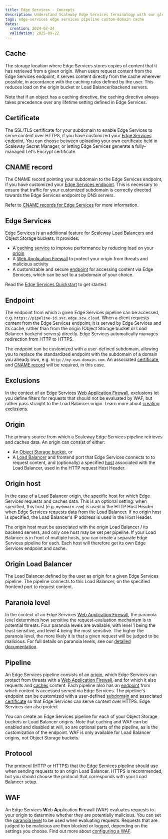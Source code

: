 ```yaml
---
title: Edge Services - Concepts
description: Understand Scaleway Edge Services terminology with our glossary of the core concepts underpinning this product. Learn about key features, architecture, and best practices.
tags: edge-services edge services pipeline custom-domain cache
dates:
  creation: 2024-07-24
  validation: 2025-09-22
---
```



## Cache

The storage location where Edge Services stores copies of content that it has retrieved from a given origin. When users request content from the Edge Services endpoint, it serves content directly from the cache wherever possible, in accordance with the caching rules defined by the user. This reduces load on the origin bucket or Load Balancer/backend servers.

Note that if an object has a caching directive, the caching directive always takes precedence over any lifetime setting defined in Edge Services.

## Certificate

The SSL/TLS certificate for your subdomain to enable Edge Services to serve content over HTTPS, if you have customized your [Edge Services endpoint](#endpoint). You can choose between uploading your own certificate held in Scaleway Secret Manager, or letting Edge Services generate a fully-managed Let's Encrypt certificate.

## CNAME record

The CNAME record pointing your subdomain to the Edge Services endpoint, if you have customized your [Edge Services endpoint](#endpoint). This is necessary to ensure that traffic for your customized subdomain is correctly directed towards the Edge Services endpoint by DNS servers.

Refer to [CNAME records for Edge Services](/edge-services/reference-content/cname-record/) for more information.

## Edge Services

Edge Services is an additional feature for Scaleway Load Balancers and Object Storage buckets. It provides:
- A [caching service](/edge-services/how-to/configure-cache/) to improve performance by reducing load on your [origin](#origin)
- A [Web Application Firewall](/edge-services/how-to/configure-waf/) to protect your origin from threats and malicious activity
- A customizable and secure [endpoint](#endpoint) for accessing content via Edge Services, which can be set to a subdomain of your choice.

Read the [Edge Services Quickstart](/edge-services/quickstart/) to get started.

## Endpoint

The endpoint from which a given Edge Services pipeline can be accessed, e.g. `https://pipeline-id.svc.edge.scw.cloud`. When a client requests content from the Edge Services endpoint, it is served by Edge Services and its cache, rather than from the origin (Object Storage bucket or Load Balancer backend servers) directly. Edge Services automatically manages redirection from HTTP to HTTPS.

The endpoint can be customized with a user-defined subdomain, allowing you to replace the standardized endpoint with the subdomain of a domain you already own, e.g. `http://my-own-domain.com`. An associated [certificate](#certificate), and [CNAME record](#cname-record) will be required, in this case.

## Exclusions

In the context of an Edge Services [Web Application Firewall](#web-application-firewall), exclusions let you define filters for requests that should not be evaluated by WAF, but rather pass straight to the Load Balancer origin. Learn more about [creating exclusions](/edge-services/how-to/configure-waf/#how-to-set-exclusions).

## Origin

The primary source from which a Scaleway Edge Services pipeline retrieves and caches data. An origin can consist of either:

- An [Object Storage bucket](/object-storage/how-to/create-a-bucket/), or
- A [Load Balancer](#origin-load-balancer) and frontend port that Edge Services connects to to request content, and (optionally) a specified [host](#origin-host) associated with the Load Balancer, used in the HTTP request Host Header.

## Origin host

In the case of a Load Balancer origin, the specific host for which Edge Services requests and caches data. This is an optional setting: when specified, this host (e.g. `mydomain.com`) is used in the HTTP Host Header when Edge Services requests data from the Load Balancer. If no origin host is specified, the Load Balancer's IP address is used in the Host Header.

The origin host must be associated with the origin Load Balancer / its backend servers, and only one host may be set per pipeline. If your Load Balancer is in front of multiple hosts, you can create a separate Edge Services pipeline for each. Each host will therefore get its own Edge Services endpoint and cache.

## Origin Load Balancer

The Load Balancer defined by the user as origin for a given Edge Services pipeline. The pipeline connects to this Load Balancer, on the specified frontend port to request content.

## Paranoia level

In the context of an Edge Services [Web Application Firewall](#web-application-firewall), the paranoia level determines how sensitive the request-evaluation mechanism is to potential threats. Four paranoia levels are available, with level 1 being the least sensitive, and level 4 being the most sensitive. The higher the paranoia level, the more likely it is that a given request will be judged to be malicious. For full details on paranoia levels, see our [detailed documentation](/edge-services/reference-content/understanding-waf/#waf-ruleset-and-paranoia-levels).

## Pipeline

<Lightbox image={image} alt="A diagram shows the elements and workflow of an Edge Services pipeline. The user connects to the customizable Edge Services endpoint (with its SSL/TLS certificate), which fetches content from the Edge Services cache, which itself fetches content to cache from an origin which is either an Object Storage bucket or Load Balancer. A Web Application Firewall sits between the cache and origin, protecting the origin from threats." />

An Edge Services pipeline consists of an [origin](#origin), which Edge Services can protect from threats with a [Web Application Firewall](#web-application-firewall), and for which it also requests and [caches](#cache) content. Each pipeline also has an [endpoint](#endpoint) from which content is accessed served via Edge Services. The pipeline's endpoint can be customized with a user-defined [subdomain](/domains-and-dns/concepts/#subdomain) and associated [certificate](#certificate) so that Edge Services can serve content over HTTPS. Edge Services can also protect

You can create an Edge Services pipeline for each of your Object Storage buckets or Load Balancer origins. Note that caching and WAF can be enabled and disabled at will, so are optional parts of the pipeline, as is the customization of the endpoint. WAF is only available for Load Balancer origins, not Object Storage buckets.

## Protocol

The protocol (HTTP or HTTPS) that the Edge Services pipeline should use when sending requests to an origin Load Balancer. HTTPS is recommended, but you should choose the protocol that corresponds with your Load Balancer setup.

## WAF

An Edge Services **W**eb **A**pplication **F**irewall (WAF) evaluates requests to your origin to determine whether they are potentially malicious. You can set the [paranoia level](#paranoia-level) to be used when evaluating requests. Requests that are judged to be malicious are then blocked or logged, depending on the settings you choose. Find out more about [configuring a WAF](/edge-services/how-to/configure-waf/).
